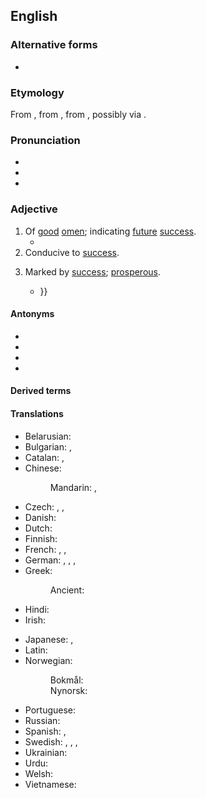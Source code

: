 ==English==

===Alternative forms===
* {{alter|en|auspitious||obsolete}}

===Etymology===
{{root|en|ine-pro|*speḱ-}}
From {{af|en|auspice|-ious}}, from {{der|en|la|auspicium|t=[[augury]]}}, from {{m|la|auspex|t=[[augur]]}}, possibly via {{der|en|fr|-}}.

===Pronunciation===
* {{IPA|en|/ɔːˈspɪʃəs/}}
* {{audio|en|en-us-auspicious.ogg|Audio (US)}}
* {{rhymes|en|ɪʃəs|s=3}}

===Adjective===
{{en-adj}}

# Of [[good]] [[omen]]; indicating [[future]] [[success]].
#* {{quote-book|en|year=1834|author={{w|Letitia Elizabeth Landon}}|title=Francesca Carrara|volume=1|page=130|text=It was a boast of Napoleon, that the very weather owned the influence of his '''auspicious''' star—his triumphal entry, his procession, or his fête, were always marked by sunshine.}}
# Conducive to [[success]].
#: {{syn|en|favourable|favorable|promising|propitious|fortunate|lucky}}
#: {{ux|en|This is an '''auspicious''' day.}}
# Marked by [[success]]; [[prosperous]].
#: {{syn|en|lucky|fortunate}}
#* {{RQ:Shakespeare Hamlet|act=I|scene=ii|page=153|column=2|lines=8–14|passage=Therefore our [[sometimes#Adjective|ſometimes]] Siſter, now our Queen, / Th’ imperiall [[jointress|Ioyntreſſe]] of this warlike State, / Haue we, as ’twere, with a defeated ioy, / With one '''Auſpicious''', and one Dropping eye, / With mirth in Funerall, and with [[dirge|Dirge]] in Marriage, / In equall Scale weighing Delight and [[dole#Etymology_2|Dole]] / Taken to Wife {{...}}}}

====Antonyms====
* {{l|en|disastrous}}
* {{l|en|ruinous}}
* {{l|en|inauspicious}}
* {{l|en|ominous}}

====Derived terms====
{{der2|en|auspiciously|auspiciousness}}

====Translations====
{{trans-top|indicating future success}}
* Belarusian: {{t+|be|спрыя́льны}}
* Bulgarian: {{t+|bg|благоприятен}}, {{t|bg|вещаещ добро}}
* Catalan: {{t|ca|propici}}, {{t+|ca|favorable}}
* Chinese:
*: Mandarin: {{t+|cmn|吉利|tr=jílì}}, {{t+|cmn|吉祥|tr=jíxiáng}}
* Czech: {{t+|cs|slibný}}, {{t+|cs|nadějný}}, {{t+|cs|příznivý}}
* Danish: {{t|da|lovende}}
* Dutch: {{t+|nl|gunstig}}
* Finnish: {{t+|fi|lupaava}}
* French: {{t+|fr|propice}}, {{t+|fr|faste}}, {{t|fr|de bon augure}}
* German: {{t+|de|günstig}}, {{t+|de|vielversprechend}}, {{t+|de|verheißungsvoll}}, {{t|de|glückverheißend}}
* Greek: {{t+|el|ευοίωνος}}
*: Ancient: {{t|grc|αἴσιος}}
* Hindi: {{t+|hi|शुभ}}
* Irish: {{t|ga|dea-thuarúil}}
{{trans-mid}}
* Japanese: {{t+|ja|めでたい|tr=medetai}}, {{t+|ja|喜ばしい|tr=yorokobashii}}
* Latin: {{t|la|faustus}}
* Norwegian:
*: Bokmål: {{t|nb|gunstig}}
*: Nynorsk: {{t|nn|gunstig}}
* Portuguese: {{t+|pt|promissor}}
* Russian: {{t+|ru|благоприя́тный}}
* Spanish: {{t+|es|prometedor}}, {{t+|es|propicio}}
* Swedish: {{t+|sv|lovande}}, {{t|sv|lyckobådande}}, {{t+|sv|gynnsam}}, {{t|sv|lyckobringande}}
* Ukrainian: {{t|uk|сприя́тливий}}
* Urdu: {{t|ur|شبھ|tr=śubh}}
* Welsh: {{t+|cy|ffafrol}}
* Vietnamese: {{t+|vi|cát tường}}
{{trans-bottom}}